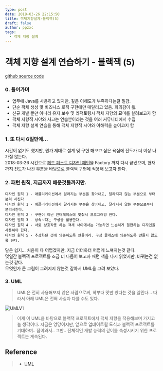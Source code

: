 ```yaml
---
type: post
date: 2018-03-26 22:15:50
title: 객체지향설계-블랙잭(5)
draft: false
author: ppzxc
tags:
  - 객체 지향 설계
---
```


# 객체 지향 설계 연습하기 - 블랙잭 (5)

[github source code](https://github.com/JungHa-Cho/BlackJack)

### 0. 들어가며

- 업무에 Java를 사용하고 있지만, 깊은 이해도가 부족하다는걸 절감.
- 단순 객체 생성 및 비즈니스 로직 구현에만 매달리고 있음. 회의감이 듦.
- 신규 개발 뿐만 아니라 유지 보수 및 리팩토링시 객체 지향의 묘미를 살려보고자 함
- 객체 지향적 시야와 사고는 연습뿐이라는 것을 여러 커뮤니티에서 수집
- 객체 지향 설계 연습을 통해 객체 지향적 시야와 이해력을 높이고지 함

### 1. 또 다시 6일만에...

시간이 없기도 했지만, 뭔가 제대로 설계 및 구현 해보고 싶은 욕심에 진도가 더 이상 나가질 않는다.  
2018-03-26 시간으로 [헤드 퍼스트 디자인 패턴](https://github.com/JungHa-Cho/HeadFirstDesignPattern)을 Factory 까지 다시 끝냈으며, 현재까지 진도가 나간 부분을 바탕으로 블랙잭 구현에 적용해 보고자 한다.

### 2. 패턴 원칙, 지금까지 배운것들까지만.

`디자인 원칙 1 - 애플리케이션에서 달라지는 부분을 찾아내고, 달라지지 않는 부분으로 부터 분리 시킨다`  
`디자인 원칙 1 - 애플리케이션에서 달라지는 부분을 찾아내고, 달라지지 않는 부분으로부터 분리시킨다.`  
`디자인 원칙 2 - 구현이 아닌 인터페이스에 맞춰서 프로그래밍 한다.`  
`디자인 원칙 3 - 상속보다는 구성을 활용한다.`  
`디자인 원칙 4 - 서로 상호작용 하는 객체 사이에서는 가능하면 느슨하게 결합하는 디자인을 사용해야 한다.`  
`디자인 원칙 5 - 추상화된 것에 의존하도록 만들어라. 구상 클래스에 의존하도록 만들지 않도록 한다.`

말은 쉽지... 처음이 다 어렵겠지만, 지금 더더욱더 어렵게 느껴지는것 같다.  
몇일간 블랙잭 프로젝트를 조금 더 다듬어 보고자 패턴 책을 다시 읽었지만, 바뀌는건 없는것 같다.  
무엇인가 큰 그림이 그려지지 않는것 같아서 UML을 그려 보았다.

### 3. UML

> UML은 전혀 사용해보지 않은 사람으로써, 학부때 맛만 봤다는 것을 알린다... 따라서 아래 UML은 전혀 사실과 다를 수도 있다.

![UMLV1](../images/BLACKJACK_v1.JPG)

> 이제 이 UML을 바탕으로 블랙잭 프로젝트에서 객체 지향을 적용해보며 가지고 놀 생각이다.
> 지금은 엉망이지만, 앞으로 업데이트될 도식과 블랙잭 프로젝트를 기대하며.. 잠이와서.. 그만..
> 전체적인 개발 능력의 깊이를 숙성시키기 위한 프로젝트는 계속된다.

## Reference

> - [UML](http://geniusduck.tistory.com/entry/UML-%EA%B8%B0%EB%B3%B8%ED%8E%B8-%EA%B8%B0%EB%B3%B8-%ED%91%9C%EA%B8%B0-%ED%98%95%EC%8B%9D-%EB%B0%8F-%EA%B4%80%EA%B3%84%ED%91%9C%ED%98%84%EB%B2%95)
